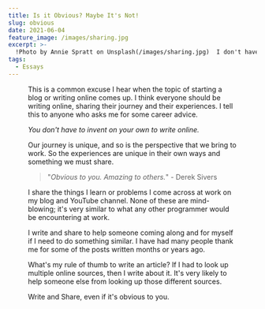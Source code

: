 ```yaml
---
title: Is it Obvious? Maybe It's Not!
slug: obvious
date: 2021-06-04
feature_image: /images/sharing.jpg
excerpt: >-
  !Photo by Annie Spratt on Unsplash(/images/sharing.jpg)  I don't have anything to write.  This is a common excuse I hear when the topic of starting a blog or writing...
tags:
  - Essays
---
```

<Figure src="/images/sharing.jpg" caption="_I don't have anything to write._" />

This is a common excuse I hear when the topic of starting a blog or writing online comes up. I think everyone should be writing online, sharing their journey and their experiences. I tell this to anyone who asks me for some career advice.

_You don't have to invent on your own to write online._

Our journey is unique, and so is the perspective that we bring to work. So the experiences are unique in their own ways and something we must share.

> "_Obvious to you. Amazing to others._" - Derek Sivers

I share the things I learn or problems I come across at work on my blog and YouTube channel. None of these are mind-blowing; it's very similar to what any other programmer would be encountering at work.

I write and share to help someone coming along and for myself if I need to do something similar. I have had many people thank me for some of the posts written months or years ago.

What's my rule of thumb to write an article? If I had to look up multiple online sources, then I write about it. It's very likely to help someone else from looking up those different sources.

Write and Share, even if it's obvious to you.